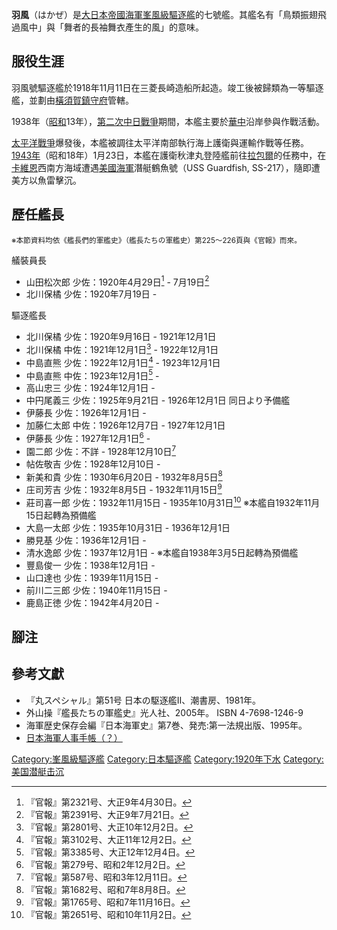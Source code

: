 {{軍艦模板
|Ship name= 羽風 [[File:Naval_Ensign_of_Japan.svg|20px]]<br /><small>はかぜ</small>
|Ship image=[[Image:IJN_Hakaze_on_trials_Taisho_9.jpg|300px]]
|Ship caption=羽風號驅逐艦
|Operators={{navy|Empire of Japan|name=大日本帝國海軍|link=大日本帝國海軍}}
|Cost=
|Ship country={{flag|Empire of Japan}}
|Ship flag=
|Ship class=[[峯風級驅逐艦|峯風級驅逐艦]]
|Ship ordered=1917財政年度（[[八四艦隊案|八四艦隊案]]）
|Ship awarded=
|Ship builder=[[長崎|長崎]][[三菱重工|三菱重工]]
|Ship laid down=1918年11月11日
|Ship launched=1920年6月21日
|Ship christened=
|Ship commissioned=
|Ship decommissioned=1943年3月1日
|Ship in service=
|Ship out of service=
|Ship reclassified=
|Ship refit=
|Ship fate=1943年1月23日遭美軍潛艇擊沉
|Ship motto=
|Ship nickname=
|Ship honours=
|Ship notes=
|Header caption=
|Ship displacement=標準：{{convert|1215|t|LT|sp=us|0}}<br />公試：{{convert|1345|t|LT|sp=us|0}}
|Ship length={{convert|102.6|m|ftin|sp=us}}
|Ship beam={{convert|8.92|m|ftin|sp=us}}
|Ship draft={{convert|2.79|m|ftin|sp=us}}
|Ship power={{convert|38500|shp|kW|lk=in}}
|Ship propulsion={{link-en|帕爾森海事蒸氣渦輪公司|Parsons Marine Steam Turbine Company|帕爾森式}}[[蒸汽渦輪發動機|蒸汽渦輪發動機]]<br />4 × [[艦政本部|ロ號艦本式]]水管鍋爐<br />2座2軸推進
|Ship speed={{convert|39|kn|}}
|Ship range=以14節航行時為3,600海里
|Ship complement=
|Ship armament=*4 x {{link-en|三年式12公分45倍徑艦砲|Type 3 120 mm 45 caliber naval gun|三年式120毫米45倍徑單裝艦砲}}
* 2 × 6.5毫米單裝機槍
* 3 x 533毫米[[魚雷發射管|魚雷發射管]]（8 × 魚雷）
* 16 x [[水雷|水雷]]
|Ship armor=
}}
'''羽風'''（はかぜ）是[[大日本帝國海軍|大日本帝國海軍]][[峯風級驅逐艦|峯風級驅逐艦]]的七號艦。其艦名有「鳥類振翅飛過風中」與「舞者的長袖舞衣產生的風」的意味。

== 服役生涯 ==
羽風號驅逐艦於1918年11月11日在三菱長崎造船所起造。竣工後被歸類為一等驅逐艦，並劃由[[橫須賀鎮守府|橫須賀鎮守府]]管轄。

1938年（[[昭和|昭和]]13年），[[第二次中日戰爭|第二次中日戰爭]]期間，本艦主要於[[华中地区|華中]]沿岸參與作戰活動。

[[太平洋戰爭|太平洋戰爭]]爆發後，本艦被調往太平洋南部執行海上護衛與運輸作戰等任務。[[1943年|1943年]]（昭和18年）1月23日，本艦在護衛秋津丸登陸艦前往[[拉包爾|拉包爾]]的任務中，在[[卡維恩|卡維恩]]西南方海域遭遇[[美國海軍|美國海軍]]潛艇鶴魚號（USS Guardfish, SS-217），隨即遭美方以魚雷擊沉。

== 歷任艦長 ==
<small>※本節資料均依《艦長們的軍艦史》（艦長たちの軍艦史）第225～226頁與《官報》而來。</small>
; 艤裝員長
* 山田松次郎 少佐：1920年4月29日<ref>『官報』第2321号、大正9年4月30日。</ref> - 7月19日<ref name="kp2391">『官報』第2391号、大正9年7月21日。</ref>
* 北川保橘 少佐：1920年7月19日 -
; 驅逐艦長
* 北川保橘 少佐：1920年9月16日 - 1921年12月1日
* 北川保橘 中佐：1921年12月1日<ref>『官報』第2801号、大正10年12月2日。</ref> - 1922年12月1日
* 中島直熊 少佐：1922年12月1日<ref>『官報』第3102号、大正11年12月2日。</ref> -  1923年12月1日
* 中島直熊 中佐：1923年12月1日<ref name="kp3385">『官報』第3385号、大正12年12月4日。</ref> -
* 高山忠三 少佐：1924年12月1日 - 
* 中円尾義三 少佐：1925年9月21日 - 1926年12月1日 同日より予備艦
* 伊藤長 少佐：1926年12月1日 -
* 加藤仁太郎 中佐：1926年12月7日 - 1927年12月1日
* 伊藤長 少佐：1927年12月1日<ref>『官報』第279号、昭和2年12月2日。</ref> -
* 園二郎 少佐：不詳 - 1928年12月10日<ref>『官報』第587号、昭和3年12月11日。</ref>
* 帖佐敬吉 少佐：1928年12月10日 -
* 新美和貴 少佐：1930年6月20日 - 1932年8月5日<ref name="kp1682">『官報』第1682号、昭和7年8月8日。</ref>
* 庄司芳吉 少佐：1932年8月5日 - 1932年11月15日<ref>『官報』第1765号、昭和7年11月16日。</ref>
* 莊司喜一郎 少佐：1932年11月15日 - 1935年10月31日<ref name="kp2651">『官報』第2651号、昭和10年11月2日。</ref> ※本艦自1932年11月15日起轉為預備艦
* 大島一太郎 少佐：1935年10月31日 - 1936年12月1日
* 勝見基 少佐：1936年12月1日 -
* 清水逸郎 少佐：1937年12月1日 - ※本艦自1938年3月5日起轉為預備艦
* 豐島俊一 少佐：1938年12月1日 - 
* 山口達也 少佐：1939年11月15日 -
* 前川二三郎 少佐：1940年11月15日 -
* 鹿島正徳 少佐：1942年4月20日 -

== 腳注 ==
<references />

== 參考文獻 ==
* 『丸スペシャル』第51号 日本の駆逐艦Ⅱ、潮書房、1981年。
* 外山操『艦長たちの軍艦史』光人社、2005年。 ISBN 4-7698-1246-9
* 海軍歴史保存会編『日本海軍史』第7巻、発売:第一法規出版、1995年。
* [https://web.archive.org/web/20161018104257/http://www.geocities.jp/boat_sparrowhawk/ 日本海軍人事手帳（？）]
{{峯風級驅逐艦}}

[[Category:峯風級驅逐艦|Category:峯風級驅逐艦]]
[[Category:日本驅逐艦|Category:日本驅逐艦]]
[[Category:1920年下水|Category:1920年下水]]
[[Category:美国潜艇击沉|Category:美国潜艇击沉]]